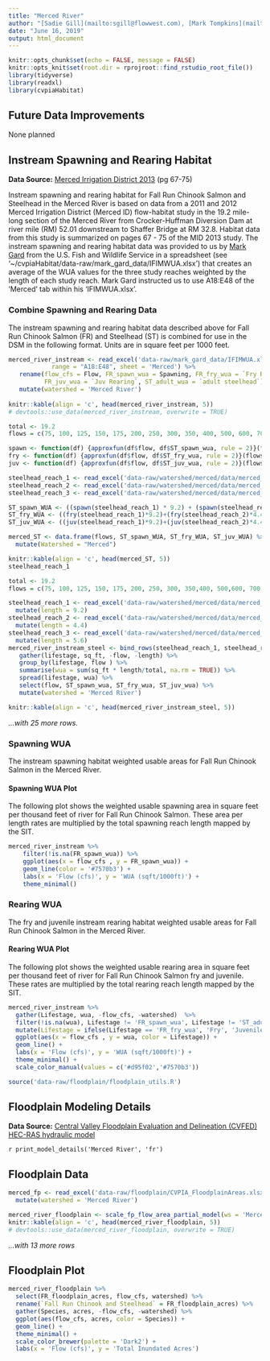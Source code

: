 ```yaml
---
title: "Merced River"
author: "[Sadie Gill](mailto:sgill@flowwest.com), [Mark Tompkins](mailto:mtompkins@flowwest.com), [Erin Cain](ecain@flowwest.com)"
date: "June 16, 2019"
output: html_document
---
```


```r
knitr::opts_chunk$set(echo = FALSE, message = FALSE)
knitr::opts_knit$set(root.dir = rprojroot::find_rstudio_root_file())
library(tidyverse)
library(readxl)
library(cvpiaHabitat)
```
## Future Data Improvements
None planned
 
## Instream Spawning and Rearing Habitat

**Data Source:**
[Merced Irrigation District 2013](https://cvpiahabitat-r-package.s3-us-west-2.amazonaws.com/cvpia-sit-model-inputs/MID2013_MercedIFIMStudy.pdf) (pg 67-75)

Instream spawning and rearing habitat for Fall Run Chinook Salmon and Steelhead in the Merced River is based on data from a 2011 and 2012 Merced Irrigation District (Merced ID) flow-habitat study in the 19.2 mile-long section of the Merced River from Crocker-Huffman Diversion Dam at river mile (RM) 52.01 downstream to Shaffer Bridge at RM 32.8. Habitat data from this study is summarized on pages 67 - 75 of the MID 2013 study. The instream spawning and rearing habitat data was provided to us by [Mark Gard](mailto:mark_gard@fws.gov) from the U.S. Fish and Wildlife Service in a spreadsheet (see '~/cvpiaHabitat/data-raw/mark_gard_data/IFIMWUA.xlsx') that creates an average of the WUA values for the three study reaches weighted by the length of each study reach. Mark Gard instructed us to use A18:E48 of the 'Merced' tab within his 'IFIMWUA.xlsx'.

### Combine Spawning and Rearing Data
The instream spawning and rearing habitat data described above for Fall Run Chinook Salmon (FR) and Steelhead (ST) is combined for use in the DSM in the following format. Units are in square feet per 1000 feet.


```r
merced_river_instream <- read_excel('data-raw/mark_gard_data/IFIMWUA.xlsx', 
            range = "A18:E48", sheet = 'Merced') %>% 
   rename(flow_cfs = Flow, FR_spawn_wua = Spawning, FR_fry_wua = `Fry Rearing`, 
          FR_juv_wua = `Juv Rearing`, ST_adult_wua = `adult steelhead`) %>% 
   mutate(watershed = 'Merced River')
 
knitr::kable(align = 'c', head(merced_river_instream, 5))
# devtools::use_data(merced_river_instream, overwrite = TRUE)
```

```r
total <- 19.2
flows = c(75, 100, 125, 150, 175, 200, 250, 300, 350, 400, 500, 600, 700, 800, 900, 1000, 1500, 2000, 2500, 3000, 3500, 4000, 5000, 6000)

spawn <- function(df) {approxfun(df$flow, df$ST_spawn_wua, rule = 2)}(flows)
fry <- function(df) {approxfun(df$flow, df$ST_fry_wua, rule = 2)}(flows)
juv <- function(df) {approxfun(df$flow, df$ST_juv_wua, rule = 2)}(flows)

steelhead_reach_1 <- read_excel('data-raw/watershed/merced/data/merced_steelhead.xlsx', range = "A1:E31" ) 
steelhead_reach_2 <- read_excel('data-raw/watershed/merced/data/merced_steelhead.xlsx', range = "A35:E65" ) 
steelhead_reach_3 <- read_excel('data-raw/watershed/merced/data/merced_steelhead.xlsx', range = "A68:E98" )

ST_spawn_WUA <- ((spawn(steelhead_reach_1) * 9.2) + (spawn(steelhead_reach_2) * 4.4) + (spawn(steelhead_reach_3)*5.6))/total
ST_fry_WUA <- ((fry(steelhead_reach_1)*9.2)+(fry(steelhead_reach_2)*4.4)+(fry(steelhead_reach_3)*5.6))/total
ST_juv_WUA <- ((juv(steelhead_reach_1)*9.2)+(juv(steelhead_reach_2)*4.4)+(juv(steelhead_reach_3)*5.6))/total

merced_ST <- data.frame(flows, ST_spawn_WUA, ST_fry_WUA, ST_juv_WUA) %>%
  mutate(Watershed = "Merced")

knitr::kable(align = 'c', head(merced_ST, 5))
steelhead_reach_1
```



```r
total <- 19.2
flows = c(75, 100, 125, 150, 175, 200, 250, 300, 350,400, 500,600, 700, 800, 900, 1000, 1500, 2000, 2500, 3000, 3500, 4000, 5000, 6000)

steelhead_reach_1 <- read_excel('data-raw/watershed/merced/data/merced_steelhead.xlsx', range = "A1:E31" ) %>%
  mutate(length = 9.2)  
steelhead_reach_2 <- read_excel('data-raw/watershed/merced/data/merced_steelhead.xlsx', range = "A35:E65" ) %>%
  mutate(length = 4.4)
steelhead_reach_3 <- read_excel('data-raw/watershed/merced/data/merced_steelhead.xlsx', range = "A68:E98" ) %>%
  mutate(length = 5.6)
merced_river_instream_steel <- bind_rows(steelhead_reach_1, steelhead_reach_2, steelhead_reach_3) %>% 
   gather(lifestage, sq_ft, -flow, -length) %>% 
   group_by(lifestage, flow ) %>% 
   summarise(wua = sum(sq_ft * length/total, na.rm = TRUE)) %>% 
   spread(lifestage, wua) %>% 
   select(flow, ST_spawn_wua, ST_fry_wua, ST_juv_wua) %>%
   mutate(watershed = 'Merced River') 

knitr::kable(align = 'c', head(merced_river_instream_steel, 5))
```

*...with 25 more rows.* 

### Spawning WUA 
The instream spawning habitat weighted usable areas for Fall Run Chinook Salmon in the Merced River.

#### Spawning WUA Plot
The following plot shows the weighted usable spawning area in square feet per thousand feet of river for Fall Run Chinook Salmon. These area per length rates are multiplied by the total spawning reach length mapped by the SIT. 

``` r
merced_river_instream %>% 
    filter(!is.na(FR_spawn_wua)) %>%
    ggplot(aes(x = flow_cfs , y = FR_spawn_wua)) +
    geom_line(color = '#7570b3') +
    labs(x = 'Flow (cfs)', y = 'WUA (sqft/1000ft)') + 
    theme_minimal()

```

### Rearing WUA
The fry and juvenile instream rearing habitat weighted usable areas for Fall Run Chinook Salmon in the Merced River. 

#### Rearing WUA Plot

The following plot shows the weighted usable rearing area in square feet per thousand feet of river for Fall Run Chinook Salmon fry and juvenile. These rates are multiplied by the total rearing reach length mapped by the SIT. 

``` r
merced_river_instream %>% 
  gather(Lifestage, wua, -flow_cfs, -watershed)  %>% 
  filter(!is.na(wua), Lifestage != 'FR_spawn_wua', Lifestage != 'ST_adult_wua') %>%
  mutate(Lifestage = ifelse(Lifestage == 'FR_fry_wua', 'Fry', 'Juvenile')) %>% 
  ggplot(aes(x = flow_cfs , y = wua, color = Lifestage)) +
  geom_line() +
  labs(x = 'Flow (cfs)', y = 'WUA (sqft/1000ft)') + 
  theme_minimal() + 
  scale_color_manual(values = c('#d95f02','#7570b3'))
```

```r
source('data-raw/floodplain/floodplain_utils.R')
```

## Floodplain Modeling Details

**Data Source:**
[Central Valley Floodplain Evaluation and Delineation (CVFED) HEC-RAS hydraulic model](https://s3-us-west-2.amazonaws.com/cvpiahabitat-r-package/cvpia-sit-model-inputs/TO25-ST8_Tech_Memo_SJR.pdf)

`r print_model_details('Merced River', 'fr')`

## Floodplain Data

```r
merced_fp <- read_excel('data-raw/floodplain/CVPIA_FloodplainAreas.xlsx', sheet = 'MercedRiver') %>%
  mutate(watershed = 'Merced River')

merced_river_floodplain <- scale_fp_flow_area_partial_model(ws = 'Merced River', df = merced_fp)
knitr::kable(align = 'c', head(merced_river_floodplain, 5))
# devtools::use_data(merced_river_floodplain, overwrite = TRUE)
```

*...with 13 more rows*

## Floodplain Plot
```r
merced_river_floodplain %>% 
  select(FR_floodplain_acres, flow_cfs, watershed) %>%
  rename(`Fall Run Chinook and Steelhead` = FR_floodplain_acres) %>% 
  gather(Species, acres, -flow_cfs, -watershed) %>% 
  ggplot(aes(flow_cfs, acres, color = Species)) +
  geom_line() +
  theme_minimal() +
  scale_color_brewer(palette = 'Dark2') +
  labs(x = 'Flow (cfs)', y = 'Total Inundated Acres')
```

